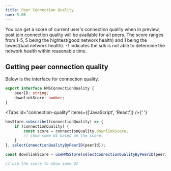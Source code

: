 ```yaml
---
title: Peer Connection Quality
nav: 5.06
---
```


You can get a score of current user's connection quality when in preview, post join connection quality will be available for all peers.
The score ranges from 1-5, 5 being the hightest(good network health) and 1 being the lowest(bad network health).
-1 indicates the sdk is not able to determine the network health within reasonable time.

## Getting peer connection quality

Below is the interface for connection quality.

```ts
export interface HMSConnectionQuality {
    peerID: string;
    downlinkScore: number;
}
```

<Tabs id="connection-quality" items={['JavaScript', 'React']} />{' '}

<Tab id='connection-quality-js'>

```js
hmsStore.subscribe((connectionQuality) => {
    if (connectionQuality) {
        const score = connectionQuality.downlinkScore;
        // show some UI based on the score.
    }
}, selectConnectionQualityByPeerID(peerId));
```

</Tab>

<Tab id='connection-quality-jsx'>

```jsx
const downlinkScore = useHMSStore(selectConnectionQualityByPeerID(peerId))?.downlinkScore;

// use the score to show some UI
```

</Tab>
</Tabs>
